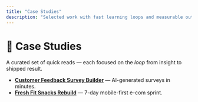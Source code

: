 ```yaml
---
title: "Case Studies"
description: "Selected work with fast learning loops and measurable outcomes."
---
```


# 🧩 Case Studies

A curated set of quick reads — each focused on the *loop* from insight to shipped result.

- **[Customer Feedback Survey Builder](/cases/survey-builder)** — AI-generated surveys in minutes.
- **[Fresh Fit Snacks Rebuild](/cases/fresh-fit)** — 7-day mobile-first e-com sprint.
